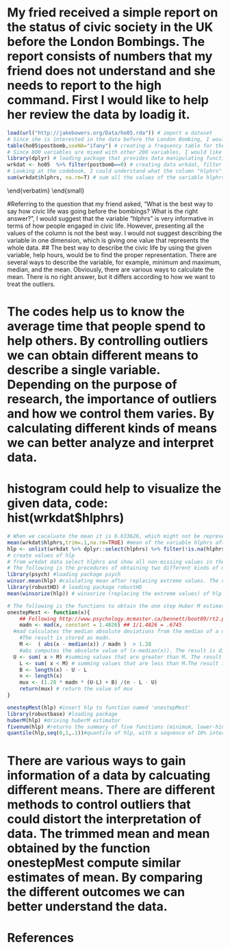 
# My fried received a simple report on the status of civic society in the UK before the London Bombings. The report consists of numbers that my friend does not understand and she needs to report to the high command. First I would like to help her review the data by loadig it.
```r
load(url("http://jakebowers.org/Data/ho05.rda")) # import a dataset
# Since she is interested in the data before the London Bombing, I would look at the column of "postbomb". As given from the codebook, variables that have the code "0" fall under our observation. 
table(ho05$postbomb,useNA="ifany") # creating a frequency table for the variable postbomb, useNA="ifany" includes in the table the counts of NA values if there is any missing values  
# Since 800 variables are mixed with other 200 variables, I would like to create another data sheet that consists of variables with code "0". 
library(dplyr) # loading package that provides data manipulating functions 
wrkdat <- ho05  %>% filter(postbomb==0) # creating data wrkdat, filter results to include the value of postbomb that equals to 0
# Looking at the codebook, I could understand what the column "hlphrs" signifies. Apparently, the program interviewd people on how many hours they spent helping some groups, clubs, or organizations and how many hours they spent helping other people as an individual. The variable "hlphrs" is the sum of group hours and individual hours.
sum(wrkdat$hlphrs, na.rm=T) # sum all the values of the variable hlphrs, which gives the result of NA due to  missing values. In order to count the sum, we can add the function na.rm=T.  
```


\end{verbatim}
\end{small}

#Referring to the question that my friend asked, "What is the best way to say how civic life was going before the bombings? What is the right answer?", I would suggest that the variable "hlphrs" is very informative in terms of how people engaged in civic life. However, presenting all the values of the column is not the best way. I would not suggest describing the variable in one dimension, which is giving one value that represents the whole data.
## The best way to describe the civic life by using the given variable, help hours, would be to find the proper representation. There are several ways to describe the variable, for example, minimum and maximum, median, and the mean. Obviously, there are various ways to calculate the mean. There is no right answer, but it differs according to how we want to treat the outliers.


# The codes help us to know the average time that people spend to help others. By controlling outliers we can obtain different means to describe a single variable. Depending on the purpose of research, the importance of outliers and how we control them varies. By calculating different kinds of means we can better analyze and interpret data. 

# histogram could help to visualize the given data, code: hist(wrkdat$hlphrs)

```r
# When we cacaluate the mean it is 6.633626, which might not be representing the data as it could be influenced by outliers. Therefore, we use other methods such as the trimmed mean and winsorized mean.
mean(wrkdat$hlphrs,trim=.1,na.rm=TRUE) #mean of the variable hlphrs after removing the lowest and highest 5% values, na.rm=T omits all NA from the calculation. There is a difference between the trimmed mean (3.327074) and the mean (6.633626). 
hlp <- unlist(wrkdat %>% dplyr::select(hlphrs) %>% filter(!is.na(hlphrs)))
# create values of hlp
# from wrkdat data select hlphrs and show all non-missing values in the data
# The following is the procedures of obtaining two different kinds of means that adjust the affect of outliers.
library(psych) #loading package psych
winsor.mean(hlp) #calulating mean after replacing extreme values. The result is 3.134253.
library(robustHD) # loading package robustHD
mean(winsorize(hlp)) # winsorize (replacing the extreme values) of hlp and calulating the mean. The result is 1.802459

# The following is the functions to obtain the one step Huber M estimator. Rather than symmetrically trimming the predetermined amount of the data, we can adjust the amount of trimming based on the distribution of outliers by using this method.
onestepMest <- function(x){
	## Following http://www.psychology.mcmaster.ca/bennett/boot09/rt2.pdf
	madn <- mad(x, constant = 1.4826) ## 1/1.4826 = .6745   
  #mad calculates the median absolute deviations from the median of a dataset. It is a robust measure of the variability in a sample
	#The result is stored as madn. 	
	M <-  ( abs(x - median(x)) / madn )  > 1.28 
	#abs computes the absolute value of (x-median(x)). The result is divided by madn. 
  U <- sum( x > M) #summing values that are greater than M. The result is named U
	L <- sum( x < M) # summing values that are less than M.The result is named L
	B <- length(x) - U - L  
	n <- length(x) 
	mux <- (1.28 * madn * (U-L) + B) /(n - L - U) 
	return(mux) # return the value of mux 
}

onestepMest(hlp) #insert hlp to function named 'onestepMest' 
library(robustbase) #loading package
huberM(hlp) #driving huberM estimator  
fivenum(hlp) #returns the summary of five functions (minimum, lower-hinge, median, upper-hinge, maximum)
quantile(hlp,seq(0,1,.1))#quantile of hlp, with a sequence of 10% interval 

```

# There are various ways to gain information of a data by calcuating different means. There are different methods to control outliers that could distort the interpretation of data. The trimmed mean and mean obtained by the function onestepMest compute similar estimates of mean. By comparing the different outcomes we can better understand the data.

<!-- see also https://dornsife.usc.edu/labs/rwilcox/software/ and WRS:::mest  https://dornsife.usc.edu/assets/sites/239/docs/WRS2.pdf and the MASS library--->

# References

